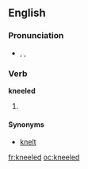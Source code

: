 ==English==
===Pronunciation===
* {{enPR|nēld}}, {{IPA|/niːld/}}, {{SAMPA|/ni:ld/}}
*: {{rhymes|iːld}}

===Verb===
'''kneeled'''

# {{past of|[[kneel]]}}

====Synonyms====
*[[knelt]]

[[fr:kneeled]]
[[oc:kneeled]]
